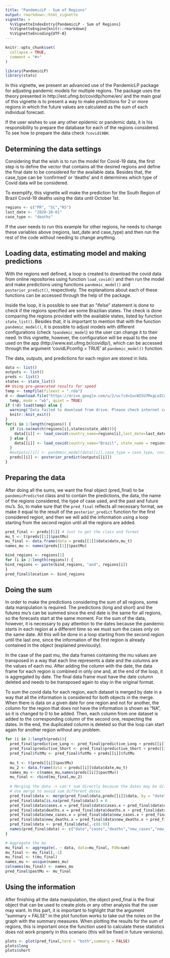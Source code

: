 ```yaml
---
title: "PandemicLP - Sum of Regions"
output: rmarkdown::html_vignette
vignette: >
  %\VignetteIndexEntry{PandemicLP - Sum of Regions}
  %\VignetteEngine{knitr::rmarkdown}
  %\VignetteEncoding{UTF-8}
---
```


```r
knitr::opts_chunk$set(
  collapse = TRUE,
  comment = "#>"
)
```

```r
library(PandemicLP)
library(stats)
```

In this vignette, we present an advanced use of the PandemicLP package for adjusting pandemic models for multiple regions. The package uses the theory presented in http://est.ufmg.br/covidlp/home/en/ and the main goal of this vignette is to present a way to make predictions for 2 or more regions in which the future values are calculated as the sum of each individual forecast. 

If the user wishes to use any other epidemic or pandemic data, it is his responsibility to prepare the database for each of the regions considered. To see how to prepare the data check `?covid19BH`.

## Determining the data settings

Considering that the wish is to run the model for Covid-19 data, the first step is to define the vector that contains all the desired regions and define the final date to be considered for the available data. Besides that, the case_type can be 'confirmed' or 'deaths' and it determines which type of Covid data will be considered.

To exemplify, this vignette will make the prediction for the South Region of Brazil Covid-19 deaths using the data until October 1st.

```r
regions <- c("PR", "SC","RS")
last_date <- "2020-10-01"
case_type <- "deaths"
```

If the user needs to run this example for other regions, he needs to change these variables above (regions, last_date and case_type) and then run the rest of the code without needing to change anything.

## Loading data, estimating model and making predictions

With the regions well defined, a loop is created to download the covid data from online repositories using function `load_covid()` and then run the model and make predictions using functions `pandemic_model()` and `posterior_predict()`, respectively. The explanations about each of these functions can be accessed through the help of the package. 

Inside the loop, it is possible to see that an "ifelse" statement is done to check if the regions specified are some Brazilian states. The check is done comparing the regions provided with the available states, listed by function `state_list()`. Besides that, it is important to mention that with the function `pandemic_model()`, it is possible to adjust models with different configurations (check `?pandemic_model`) so the user can change it to their need. In this vignette, however, the configuration will be equal to the one used on the app (http://www.est.ufmg.br/covidlp/), which can be accessed through the argument 'covidLPconfig = TRUE' at `pandemic_model()` function. 

The data, outputs, and predictions for each region are stored in lists. 

```r
data <- list()
outputs <- list()
preds <- list()
states <- state_list()
## Using pre-generated results for speed
temp <- tempfile(fileext = ".rda")
d <- download.file("https://drive.google.com/u/2/uc?id=1ucWISU7MxgLoICuB_zXy_KE59TuX5tjs&export=download",
  temp, mode = "wb", quiet = TRUE)
if (!d) load(temp) else {
  warning("Data failed to download from drive. Please check internet connection and try again.")
  knitr::knit_exit()
}
for(i in 1:length(regions)) { 
  if (is.na(match(regions[i],states$state_abb))){
    data[[i]] <- load_covid(country_name=regions[i],last_date=last_date)
  } else {
    data[[i]] <- load_covid(country_name="Brazil", state_name = regions[i],last_date=last_date)
  }
  #outputs[[i]] <- pandemic_model(data[[i]],case_type = case_type, covidLPconfig = TRUE)
  preds[[i]] <- posterior_predict(outputs[[i]])
}
```


## Preparing the data 

After doing all the sums, we want the final object (pred_final) to be `pandemicPredicted` class and to contain the predictions, the data, the name of the regions considered, the type of case used, and the past and future mu's. So, to make sure that the `pred_final` reflects all necessary format, we make it equal to the result of the `posterior_predict` function for the first considered region, and then we will add the information using a loop starting from the second region until all the regions are added.

```r
pred_final <- preds[[1]] # Just to get the class and format
mu_t <- t(preds[[1]]$pastMu)
mu_final <- data.frame(data = preds[[1]]$data$date,mu_t)
names_mu <- names(preds[[1]]$pastMu)

bind_regions <- regions[1]
for (i in 2:length(regions)) {
bind_regions <- paste(bind_regions, "and", regions[i])
}
pred_final$location <- bind_regions
```

## Doing the sum

In order to make the predictions considering the sum of all regions, some data manipulation is required. The predictions (long and short) and the futures mu's can be summed since the end date is the same for all regions, so the forecasts start at the same moment. For the sum of the data, however, it is necessary to pay attention to the dates because the pandemic starts in each region at a different time so we must sum the cases only on the same date. All this will be done in a loop starting from the second region until the last one, since the information of the first region is already contained in the object  (explained previously).

In the case of the past mu, the data frames containing the mu values are transposed in a way that each line represents a date and the columns are the values of each mu. After adding the column with the date, the data frame for each region is combined in only one and, at the end of the loop, it is aggregated by date. The final data frame must have the date column deleted and needs to be transposed again to stay in the original format.

To sum the covid data for each region, each dataset is merged by date in a way that all the information is considered for both objects in the merge. When there is data on a given date for one region and not for another, the column for the region that does not have the information is shown as "NA", so it is changed to 0 to be added. Then, each column from one dataset is added to the corresponding column of the second one, respecting the dates. In the end, the duplicated column is deleted so that the loop can start again for another region without any problem. 

```r
for (i in 2:length(preds)){
  pred_final$predictive_Long <- pred_final$predictive_Long + preds[[i]]$predictive_Long
  pred_final$predictive_Short <- pred_final$predictive_Short + preds[[i]]$predictive_Short
  pred_final$futMu <- pred_final$futMu + preds[[i]]$futMu
  
  mu_t <- t(preds[[i]]$pastMu)
  mu_2 <- data.frame(data = preds[[i]]$data$date,mu_t)
  names_mu <- c(names_mu,names(preds[[i]]$pastMu))
  mu_final <- rbind(mu_final,mu_2)
  
  # Merging the data -> can't sum directly because the dates may be different
  # Use merge to avoid sum different dates
  pred_final$data <- merge(pred_final$data,preds[[i]]$data, by = "date", all = TRUE)
  pred_final$data[is.na(pred_final$data)] = 0
  pred_final$data$cases.x = pred_final$data$cases.x + pred_final$data$cases.y
  pred_final$data$deaths.x = pred_final$data$deaths.x + pred_final$data$deaths.y
  pred_final$data$new_cases.x = pred_final$data$new_cases.x + pred_final$data$new_cases.y
  pred_final$data$new_deaths.x = pred_final$data$new_deaths.x + pred_final$data$new_deaths.y
  pred_final$data <- pred_final$data[,-c(6:9)]
  names(pred_final$data) <- c("date","cases","deaths","new_cases","new_deaths")
}

# Aggregate the mu
mu_final <- aggregate(. ~ data, data=mu_final, FUN=sum)
mu_final <- mu_final[,-1]
mu_final <- t(mu_final)
names_mu <- unique(names_mu)
colnames(mu_final) <- names_mu
pred_final$pastMu <- mu_final
```

## Using the information

After finishing all the data manipulation, the object pred_final is the final object that can be used to create plots or any other analysis that the user may want. In this part, it is important to highlight that the argument "summary = FALSE" in the plot function works to take out the notes on the graph with the summary measures. When plotting the results for the sum of regions, this is important once the function used to calculate these statistics does not work properly in this scenario (this will be fixed in future versions).

```r
plots <- plot(pred_final,term = "both",summary = FALSE)
plots$long
plots$short
```
